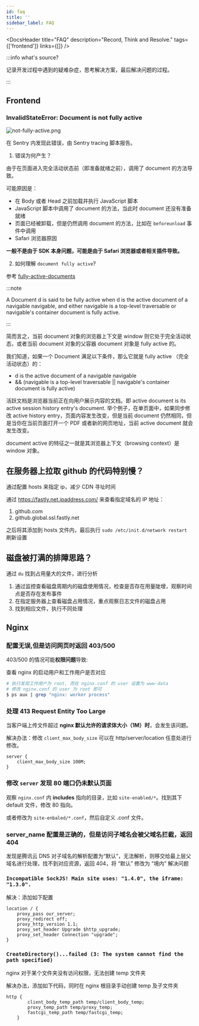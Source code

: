 ```yaml
---
id: faq
title: ''
sidebar_label: FAQ
---
```



<DocsHeader
  title="FAQ"
  description="Record, Think and Resolve."
  tags={['frontend']}
  links={[]}
/>

:::info what's source?

记录开发过程中遇到的疑难杂症，思考解决方案，最后解决问题的过程。

:::

## Frontend

### InvalidStateError: Document is not fully active

![not-fully-active.png](https://img.joyjoy.cc/software/not-fully-active.png)

在 Sentry 内发现此错误，由 Sentry tracing 脚本报告。

1. 错误为何产生？

由于在页面进入完全活动状态前（即准备就绪之前），调用了 document 的方法导致。

可能原因是：

- 在 Body 或者 Head 之前加载并执行 JavaScript 脚本
- JavaScript 脚本中调用了 document 的方法，当此时 document 还没有准备就绪
- 页面已经被卸载，但是仍然调用 document 的方法，比如在 `beforeunload` 事件中调用
- Safari 浏览器原因

**一般不是由于 SDK 本身问题，可能是由于 Safari 浏览器或者相关插件导致。**

2. 如何理解 `document fully active`?

参考 [fully-active-documents](https://html.spec.whatwg.org/multipage/document-sequences.html#fully-active-documents)

:::note

A Document d is said to be fully active when d is the active document of a navigable navigable, and either navigable is a top-level traversable or navigable's container document is fully active.

:::

简而言之，当前 document 对象的浏览器上下文是 window 则它处于完全活动状态，或者当前 document 对象的父容器 document 对象是 fully active 的。

我们知道，如果一个 Document 满足以下条件，那么它就是 fully active （完全活动状态）的：

- d is the active document of a navigable navigable
- && (navigable is a top-level traversable || navigable's container document is fully active)

活跃文档是浏览器当前正在向用户展示内容的文档。即 active document is its active session history entry's document. 举个例子，在单页面中，如果同步修改 active history entry，页面内容发生改变，但是当前 document 仍然相同，但是当你在当前页面打开一个 PDF 或者新的网页地址，当前 active document 就会发生改变。

document active 的特征之一就是其浏览器上下文（browsing context）是 window 对象。

## 在服务器上拉取 github 的代码特别慢？

通过配置 hosts 来指定 ip，减少 CDN 寻址时间

通过 https://fastly.net.ipaddress.com/ 来查看指定域名的 IP 地址：

1. github.com
2. github.global.ssl.fastly.net

之后将其添加到 hosts 文件内，最后执行 `sudo /etc/init.d/network restart` 刷新设置

## 磁盘被打满的排障思路？

通过 `du` 找到占用量大的文件，进行分析

1. 通过监控查看磁盘周期内的磁盘使用情况，检查是否存在用量陡增，观察时间点是否存在发布事件
2. 在指定服务器上查看磁盘占用情况，重点观察日志文件的磁盘占用
3. 找到相应文件，执行不同处理

## Nginx

### 配置无误,但是访问网页时返回 403/500

403/500 的情况可能**权限问题**导致:

查看 nginx 的启动用户和工作用户是否对应

```bash
# 执行发现工作用户为 root, 而在 nginx.conf 的 user 设置为 www-data
# 修改 nginx.conf 的 user 为 root 即可
$ ps aux | grep "nginx: worker process"
```

### 处理 413 Request Entity Too Large

当客户端上传文件超过 **nginx 默认允许的请求体大小（1M）时**，会发生该问题。

解决办法：修改 `client_max_body_size` 可以在 http/server/location 任意处进行修改。

```
server {
	client_max_body_size 100M;
}

```

### 修改 `server` 发现 80 端口仍未默认页面

观察 `nginx.conf` 内 **includes** 指向的目录，比如 `site-enabled/*`。找到其下 default 文件，修改 80 指向。

或者修改为 `site-enbaled/*.conf`，然后自定义 .conf 文件。

### server_name 配置是正确的，但是访问子域名会被父域名拦截，返回 404

发现是腾讯云 DNS 对子域名的解析配置为“默认”，无法解析，则移交给最上层父域名进行处理，找不到对应资源，返回 404，将 “默认” 修改为 “境内” 解决问题

### `Incompatible SockJS! Main site uses: "1.4.0", the iframe: "1.3.0".`

解决：添加如下配置

```
location / {
    proxy_pass our_server;
    proxy_redirect off;
    proxy_http_version 1.1;
    proxy_set_header Upgrade $http_upgrade;
    proxy_set_header Connection "upgrade";
}
```

### `CreateDirectory()...failed (3: The system cannot find the path specified)`

nginx 对于某个文件夹没有访问权限，无法创建 temp 文件夹

解决办法，添加如下代码，同时在 nginx 根目录手动创建 temp 及子文件夹

```
http {
		client_body_temp_path temp/client_body_temp;
		proxy_temp_path temp/proxy_temp;
    	fastcgi_temp_path temp/fastcgi_temp;
	}
```
